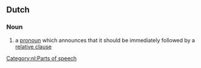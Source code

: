 ==Dutch==

===Noun===
{{nl-noun|head={{l/nl|bepaling}}{{l/nl|aankondigend}} {{l/nl|voornaamwoord}}|n|bepalingaankondigende voornaamwoorden|bepalingaankondigend voornaamwoordje}}

# {{grammar|lang=nl}} a [[pronoun]] which announces that it should be immediately followed by a [[relative clause]]

{{examples-right|examples=[[degene]] die<br>[[datgene]] wat<br>[[alles]] wat}}

[[Category:nl:Parts of speech]]